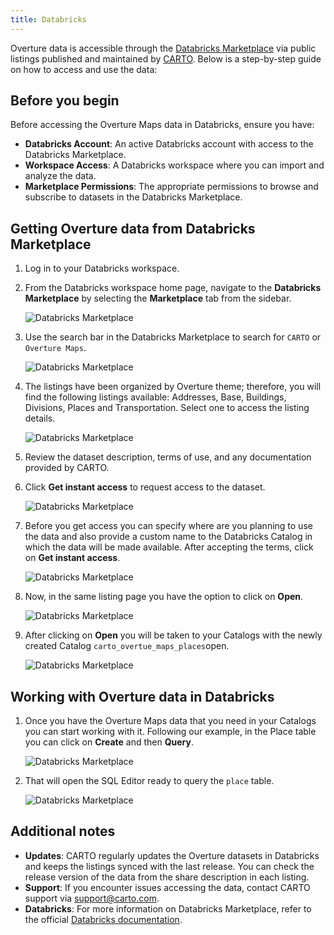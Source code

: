 ```yaml
---
title: Databricks
---
```


Overture data is accessible through the [Databricks Marketplace](https://marketplace.databricks.com/?searchKey=CARTO&sortBy=date) via public listings published and maintained by [CARTO](https://www.carto.com). Below is a step-by-step guide on how to access and use the data:

## Before you begin

Before accessing the Overture Maps data in Databricks, ensure you have:

- **Databricks Account**: An active Databricks account with access to the Databricks Marketplace.
- **Workspace Access**: A Databricks workspace where you can import and analyze the data.
- **Marketplace Permissions**: The appropriate permissions to browse and subscribe to datasets in the Databricks Marketplace.

## Getting Overture data from Databricks Marketplace

1. Log in to your Databricks workspace.
2. From the Databricks workspace home page, navigate to the **Databricks Marketplace** by selecting the **Marketplace** tab from the sidebar.

    ![Databricks Marketplace](/img/getting-data/databricks-1.png)

3. Use the search bar in the Databricks Marketplace to search for `CARTO` or `Overture Maps`.

    ![Databricks Marketplace](/img/getting-data/databricks-2.png)

4. The listings have been organized by Overture theme; therefore, you will find the following listings available: Addresses, Base, Buildings, Divisions, Places and Transportation. Select one to access the listing details.

    ![Databricks Marketplace](/img/getting-data/databricks-3.png)

5. Review the dataset description, terms of use, and any documentation provided by CARTO.
6. Click **Get instant access** to request access to the dataset.

    ![Databricks Marketplace](/img/getting-data/databricks-4.png)

7. Before you get access you can specify where are you planning to use the data and also provide a custom name to the Databricks Catalog in which the data will be made available. After accepting the terms, click on **Get instant access**.

    ![Databricks Marketplace](/img/getting-data/databricks-5.png)

8. Now, in the same listing page you have the option to click on **Open**.

    ![Databricks Marketplace](/img/getting-data/databricks-6.png)

9. After clicking on **Open** you will be taken to your Catalogs with the newly created Catalog `carto_overtue_maps_places`open.

    ![Databricks Marketplace](/img/getting-data/databricks-7.png)

## Working with Overture data in Databricks

1. Once you have the Overture Maps data that you need in your Catalogs you can start working with it. Following our example, in the Place table you can click on **Create** and then **Query**.

    ![Databricks Marketplace](/img/getting-data/databricks-8.png)

2. That will open the SQL Editor ready to query the `place` table.

    ![Databricks Marketplace](/img/getting-data/databricks-9.png)

## Additional notes

- **Updates**: CARTO regularly updates the Overture datasets in Databricks and keeps the listings synced with the last release. You can check the release version of the data from the share description in each listing.
- **Support**: If you encounter issues accessing the data, contact CARTO support via [support@carto.com](mailto:support@carto.com).
- **Databricks**: For more information on Databricks Marketplace, refer to the official [Databricks documentation](https://docs.databricks.com/en/marketplace/index.html).
